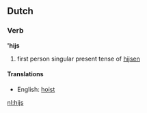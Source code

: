 ==Dutch==
===Verb===
''''hijs'''

# first person singular present tense of [[hijsen]]

====Translations====
*English: [[hoist]]

[[nl:hijs]]